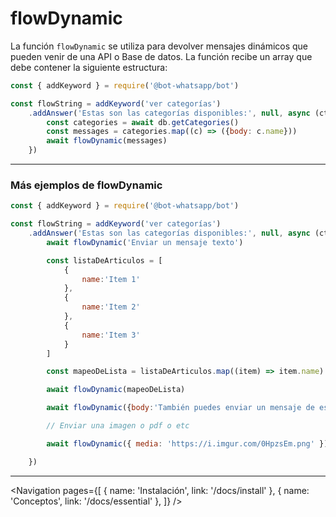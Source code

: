 
# flowDynamic

La función `flowDynamic` se utiliza para devolver mensajes dinámicos que pueden venir de una API o Base de datos. La función recibe un array que debe contener la siguiente estructura:

```js
const { addKeyword } = require('@bot-whatsapp/bot')

const flowString = addKeyword('ver categorías')
    .addAnswer('Estas son las categorías disponibles:', null, async (ctx, {flowDynamic}) => {
        const categories = await db.getCategories()
        const messages = categories.map((c) => ({body: c.name}))
        await flowDynamic(messages)
    })
```

---

### Más ejemplos de flowDynamic

```js
const { addKeyword } = require('@bot-whatsapp/bot')

const flowString = addKeyword('ver categorías')
    .addAnswer('Estas son las categorías disponibles:', null, async (ctx, {flowDynamic}) => {
        await flowDynamic('Enviar un mensaje texto')

        const listaDeArticulos = [
            {
                name:'Item 1'
            },
            {
                name:'Item 2'
            },
            {
                name:'Item 3'
            }
        ]

        const mapeoDeLista = listaDeArticulos.map((item) => item.name).join(', ') //Item 1, Item 2, Item 3

        await flowDynamic(mapeoDeLista)

        await flowDynamic({body:'También puedes enviar un mensaje de esta manera'})

        // Enviar una imagen o pdf o etc

        await flowDynamic({ media: 'https://i.imgur.com/0HpzsEm.png' })

    })
```

---

<Navigation
    pages={[
        { name: 'Instalación', link: '/docs/install' },
        { name: 'Conceptos', link: '/docs/essential' },
    ]}
/>
